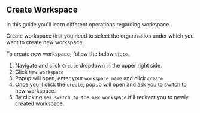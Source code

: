 ## Create Workspace

In this guide you'll learn different operations regarding workspace. 

Create workspace first you need to select the organization under which you want to create new workspace. 

To create new workspace, follow the below steps, 

1. Navigate and click ` Create ` dropdown in the upper right side. 
2. Click `New workspace`
3. Popup will open, enter your `workspace name` and click `create`
4. Once you'll click the `create`, popup will open and ask you to switch to new workspace. 
5. By clicking `Yes switch to the new workspace` it'll redirect you to newly created workspace. 
